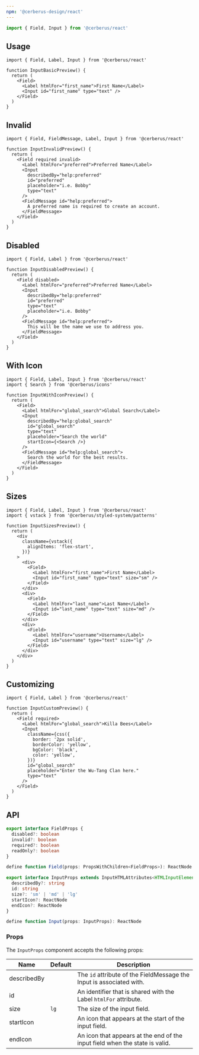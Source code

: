 ```yaml
---
npm: '@cerberus-design/react'
---
```



<DeprecationAdmonition description="Field" />

```ts
import { Field, Input } from '@cerberus/react'
```

## Usage

```tsx title="first-name-input.tsx" {7}
import { Field, Label, Input } from '@cerberus/react'

function InputBasicPreview() {
  return (
    <Field>
      <Label htmlFor="first_name">First Name</Label>
      <Input id="first_name" type="text" />
    </Field>
  )
}
```

## Invalid

```tsx title="search-input.tsx" {5}
import { Field, FieldMessage, Label, Input } from '@cerberus/react'

function InputInvalidPreview() {
  return (
    <Field required invalid>
      <Label htmlFor="preferred">Preferred Name</Label>
      <Input
        describedBy="help:preferred"
        id="preferred"
        placeholder="i.e. Bobby"
        type="text"
      />
      <FieldMessage id="help:preferred">
        A preferred name is required to create an account.
      </FieldMessage>
    </Field>
  )
}
```

## Disabled

```tsx title="search-input.tsx" {5}
import { Field, Label } from '@cerberus/react'

function InputDisabledPreview() {
  return (
    <Field disabled>
      <Label htmlFor="preferred">Preferred Name</Label>
      <Input
        describedBy="help:preferred"
        id="preferred"
        type="text"
        placeholder="i.e. Bobby"
      />
      <FieldMessage id="help:preferred">
        This will be the name we use to address you.
      </FieldMessage>
    </Field>
  )
}
```

## With Icon

```tsx title="search-input.tsx" {13}
import { Field, Label, Input } from '@cerberus/react'
import { Search } from '@cerberus/icons'

function InputWithIconPreview() {
  return (
    <Field>
      <Label htmlFor="global_search">Global Search</Label>
      <Input
        describedBy="help:global_search"
        id="global_search"
        type="text"
        placeholder="Search the world"
        startIcon={<Search />}
      />
      <FieldMessage id="help:global_search">
        Search the world for the best results.
      </FieldMessage>
    </Field>
  )
}
```

## Sizes

```tsx title="search-input.tsx" {14,20,26}
import { Field, Label, Input } from '@cerberus/react'
import { vstack } from '@cerberus/styled-system/patterns'

function InputSizesPreview() {
  return (
    <div
      className={vstack({
        alignItems: 'flex-start',
      })}
    >
      <div>
        <Field>
          <Label htmlFor="first_name">First Name</Label>
          <Input id="first_name" type="text" size="sm" />
        </Field>
      </div>
      <div>
        <Field>
          <Label htmlFor="last_name">Last Name</Label>
          <Input id="last_name" type="text" size="md" />
        </Field>
      </div>
      <div>
        <Field>
          <Label htmlFor="username">Username</Label>
          <Input id="username" type="text" size="lg" />
        </Field>
      </div>
    </div>
  )
}
```

## Customizing

```tsx title="search-input.tsx"
import { Field, Label } from '@cerberus/react'

function InputCustomPreview() {
  return (
    <Field required>
      <Label htmlFor="global_search">Killa Bees</Label>
      <Input
        className={css({
          border: '2px solid',
          borderColor: 'yellow',
          bgColor: 'black',
          color: 'yellow',
        })}
        id="global_search"
        placeholder="Enter the Wu-Tang Clan here."
        type="text"
      />
    </Field>
  )
}

```

## API

<NoteAdmonition description="The Input component must be used within a Field provider." />

```ts showLineNumbers=false
export interface FieldProps {
  disabled?: boolean
  invalid?: boolean
  required?: boolean
  readOnly?: boolean
}

define function Field(props: PropsWithChildren<FieldProps>): ReactNode
```

```ts showLineNumbers=false
export interface InputProps extends InputHTMLAttributes<HTMLInputElement> {
  describedBy?: string
  id: string
  size?: 'sm' | 'md' | 'lg'
  startIcon?: ReactNode
  endIcon?: ReactNode
}

define function Input(props: InputProps): ReactNode
```

### Props

The `InputProps` component accepts the following props:

| Name     | Default | Description                                                   |
| -------- | ------- | ------------------------------------------------------------- |
| describedBy     |    | The `id` attribute of the FieldMessage the Input is associated with. |
| id   |    |  An identifier that is shared with the Label `htmlFor` attribute.        |
| size   | `lg`   |  The size of the input field.        |
| startIcon   |    |  An icon that appears at the start of the input field.        |
| endIcon   |    |  An icon that appears at the end of the input field when the state is valid.        |
